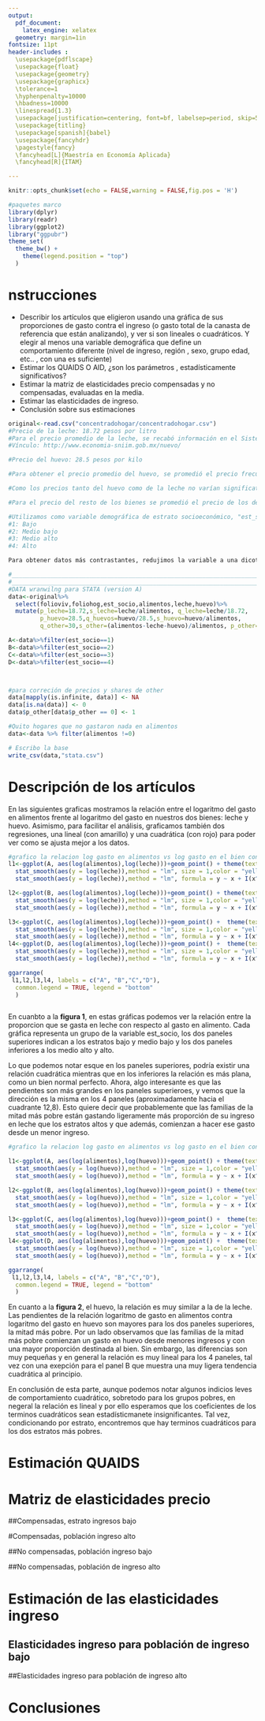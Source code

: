 ```yaml
---
output:
  pdf_document:
    latex_engine: xelatex
  geometry: margin=1in
fontsize: 11pt
header-includes :
  \usepackage{pdflscape}
  \usepackage{float}
  \usepackage{geometry}
  \usepackage{graphicx}
  \tolerance=1
  \hyphenpenalty=10000
  \hbadness=10000
  \linespread{1.3}
  \usepackage[justification=centering, font=bf, labelsep=period, skip=5pt]{caption} 
  \usepackage{titling}
  \usepackage[spanish]{babel}
  \usepackage{fancyhdr}
  \pagestyle{fancy}
  \fancyhead[L]{Maestría en Economía Aplicada}
  \fancyhead[R]{ITAM}

---
```

\begin{titlepage}
\begin{center}

\textsc{\Large Instituto Tecnológico Autónomo de México}\\[2em]

\textbf{\LARGE Bienestar y Política Social}\\[2em]


\textsc{\LARGE }\\[1em]


\textsc{\large Tarea QUAIDS-AIDS}\\[1em]

\textsc{\LARGE }\\[1em]

\textsc{\large }\\[1em]
\textsc{\LARGE }\\[1em]
\textsc{\LARGE }\\[1em]

\textsc{\large }\\[1em]
\textsc{\LARGE }\\[1em]

\textsc{\LARGE Dra. Araceli Ortega Díaz}\\[1em]

\textsc{\LARGE }\\[1em]
\textsc{\LARGE }\\[1em]

\textsc{\LARGE Marco Antonio Ramos Juárez}\\[1em]

\textsc{\large 142244}\\[1em]

\textsc{\LARGE Mayra Samantha Cervantes Bravo}\\[1em]

\textsc{\large 141371}\\[1em]

\textsc{\LARGE Cynthia Raquel Valdivia Tirado }\\[1em]

\textsc{\large 81358}\\[1em]

\end{center}

\vspace*{\fill}
\textsc{Ciudad de México \hspace*{\fill} 2021}

\end{titlepage}


\newpage


\tableofcontents

\newpage

```r
knitr::opts_chunk$set(echo = FALSE,warning = FALSE,fig.pos = 'H')

#paquetes marco
library(dplyr)
library(readr)
library(ggplot2)
library("ggpubr")
theme_set(
  theme_bw() +
    theme(legend.position = "top")
  )
```


# nstrucciones 

+ Describir los artículos que eligieron usando una gráfica de sus proporciones de gasto contra el ingreso (o gasto total de la canasta de referencia que están analizando), y ver si son lineales o cuadráticos. Y elegir al menos una variable demográfica que define un comportamiento diferente (nivel de ingreso, región , sexo, grupo edad, etc.. , con una es suficiente)
+ Estimar los QUAIDS O AID, ¿son los parámetros , estadísticamente significativos?
+ Estimar la matriz de elasticidades precio compensadas y no compensadas, evaluadas en la media.
+ Estimar las elasticidades de ingreso.
+ Conclusión sobre sus estimaciones



```r

original<-read.csv("concentradohogar/concentradohogar.csv")
#Precio de la leche: 18.72 pesos por litro
#Para el precio promedio de la leche, se recabó información en el Sistema Nacional de Información e Integración de Mercados (SNIM) de la Secretaría de Economía; utilizando el precio promedio ponderado por población del litro de la leche pasteurizada vendida en tiendas el día 24 de julio de 2020 -la última actualización.
#Vínculo: http://www.economia-sniim.gob.mx/nuevo/ 

#Precio del huevo: 28.5 pesos por kilo

#Para obtener el precio promedio del huevo, se promedió el precio frecuente del huevo blanco vendido al menudeo del 8 al 12 de febrero de 2021 obtenido del SNIM en el siguiente vínculo: http://www.economia-sniim.gob.mx/Nuevo/Home.aspx?opcion=/SNIIM-Pecuarios-Nacionales/MenAve.asp 

#Como los precios tanto del huevo como de la leche no varían significativamente entre los estados y municipios, se determinó utilizar usar al precio promedio. 

#Para el precio del resto de los bienes se promedió el precio de los demás productos de la canásta básica -exceptuando el de la leche y los huevos-. Se tomó como referencia la canasta básica dado que la leche y el huevo son productos de esa canasta. Los precios se obtuvieron de la página de la Secretaría de Desarrollo Económico, se eligió el de las tiendas de autoservicio por estar más estandarizado que el de mercados públicos o mercados sobre ruedas. Este precio promedió en $30 pesos.

#Utilizamos como variable demográfica de estrato socioeconómico, "est_socio", que clasifica al hogar conforme al nivel de ingreso y status socioeconómico desus miembros.   
#1: Bajo
#2: Medio bajo
#3: Medio alto
#4: Alto

Para obtener datos más contrastantes, redujimos la variable a una dicotómica para indicar a los hogares de estratos de la población bajos, que toma el valor de 1 si el hogar es de estrato bajo o medio-bajo, y 0 si es alto o medio-alto. 

#______________________________________________________________________________
#______________________________________________________________________________
#DATA wranwilng para STATA (version A)
data<-original%>% 
  select(folioviv,foliohog,est_socio,alimentos,leche,huevo)%>%
  mutate(p_leche=18.72,s_leche=leche/alimentos, q_leche=leche/18.72,
         p_huevo=28.5,q_huevos=huevo/28.5,s_huevo=huevo/alimentos,
         q_other=30,s_other=(alimentos-leche-huevo)/alimentos, p_other=30/s_other)

A<-data%>%filter(est_socio==1)
B<-data%>%filter(est_socio==2)
C<-data%>%filter(est_socio==3)
D<-data%>%filter(est_socio==4)



#para correción de precios y shares de other
data[mapply(is.infinite, data)] <- NA
data[is.na(data)] <- 0
data$p_other[data$p_other == 0] <- 1

#Quito hogares que no gastaron nada en alimentos
data<-data %>% filter(alimentos !=0)

# Escribo la base
write_csv(data,"stata.csv")

```

# Descripción de los artículos

En las siguientes graficas mostramos la relación entre el logaritmo del gasto en alimentos frente al logaritmo del gasto en nuestros dos bienes: leche y huevo. Asimismo, para facilitar el análisis, graficamos también dos regresiones, una lineal (con amarillo) y una cuadrática (con rojo) para poder ver como se ajusta mejor a los datos.

```r

#grafico la relacion log gasto en alimentos vs log gasto en el bien condicionado a cada estrato social
l1<-ggplot(A, aes(log(alimentos),log(leche)))+geom_point() + theme(text = element_text(size=10), panel.background = element_rect(fill = "lightblue")) +  labs(y="log(gasto en alimentos)", x = "log(gasto en leche)")+ ggtitle("Estrato bajo")+
  stat_smooth(aes(y = log(leche)),method = "lm", size = 1,color = "yellow",se=F) +
  stat_smooth(aes(y = log(leche)),method = "lm", formula = y ~ x + I(x^2), size = 1, color = "red",se=F)+ xlim(4, 13) + ylim(3,10)

l2<-ggplot(B, aes(log(alimentos),log(leche)))+geom_point() + theme(text = element_text(size=10), panel.background = element_rect(fill = "lightblue"),axis.title.x = element_blank()) +  labs(y="log(gasto en alimentos)", x = "log(gasto en leche)")+ ggtitle("Estrato medio bajo")+
  stat_smooth(aes(y = log(leche)),method = "lm", size = 1,color = "yellow",se=F) +
  stat_smooth(aes(y = log(leche)),method = "lm", formula = y ~ x + I(x^2), size = 1, color = "red",se=F)+ xlim(4, 13) + ylim(3,10)

l3<-ggplot(C, aes(log(alimentos),log(leche)))+geom_point() +  theme(text = element_text(size=10), panel.background = element_rect(fill = "lightblue")) +  labs(y="log(gasto en alimentos)", x = "log(gasto en leche)")+ ggtitle("Estrato medio alto")+
  stat_smooth(aes(y = log(leche)),method = "lm", size = 1,color = "yellow",se=F) +
  stat_smooth(aes(y = log(leche)),method = "lm", formula = y ~ x + I(x^2), size = 1, color = "red",se=F)+ xlim(4, 13) + ylim(3,10)
l4<-ggplot(D, aes(log(alimentos),log(leche)))+geom_point() +  theme(text = element_text(size=10), panel.background = element_rect(fill = "lightblue")) +  labs(y="log(gasto en alimentos)", x = "log(gasto en leche)")+ ggtitle("Estrato alto")+
  stat_smooth(aes(y = log(leche)),method = "lm", size = 1,color = "yellow",se=F) +
  stat_smooth(aes(y = log(leche)),method = "lm", formula = y ~ x + I(x^2), size = 1, color = "red",se=F)+ xlim(4, 13) + ylim(3,10)

ggarrange(
 l1,l2,l3,l4, labels = c("A", "B","C","D"),
  common.legend = TRUE, legend = "bottom"
  )



```
En cuanbto a la **figura 1**, en estas gráficas podemos ver la relación entre la proporcion que se gasta en leche con respecto al gasto en alimento. Cada gráfica representa un grupo de la variable est_socio, los dos paneles superiores indican a los estratos bajo y medio bajo y los dos paneles inferiores a los medio alto y alto.

Lo que podemos notar esque en los paneles superiores, podría existir una relación cuadrática mientras que en los inferiores la relación es más plana, como un bien normal perfecto. Ahora, algo interesante es que las pendientes son más grandes en los paneles superieroes, y vemos que la dirección es la misma en los 4 paneles (aproximadamente hacia el cuadrante 12,8). Esto quiere decir que probablemente que las familias de la mitad más pobre están gastando ligeramente más proporción de su ingreso en leche que los estratos altos y que además, comienzan a hacer ese gasto desde un menor ingreso.

```r

#grafico la relacion log gasto en alimentos vs log gasto en el bien condicionado a cada estrato social

l1<-ggplot(A, aes(log(alimentos),log(huevo)))+geom_point() + theme(text = element_text(size=10), panel.background = element_rect(fill = "lightblue")) +  labs(y="log(gasto en alimentos)", x = "log(gasto en huevo)")+ ggtitle("Estrato bajo")+
  stat_smooth(aes(y = log(huevo)),method = "lm", size = 1,color = "yellow",se=F) +
  stat_smooth(aes(y = log(huevo)),method = "lm", formula = y ~ x + I(x^2), size = 1, color = "red",se=F)+ xlim(4, 13) + ylim(3,10)

l2<-ggplot(B, aes(log(alimentos),log(huevo)))+geom_point() + theme(text = element_text(size=10), panel.background = element_rect(fill = "lightblue"),axis.title.x = element_blank()) +  labs(y="log(gasto en alimentos)", x = "log(gasto en huevo)")+ ggtitle("Estrato medio bajo")+
  stat_smooth(aes(y = log(huevo)),method = "lm", size = 1,color = "yellow",se=F) +
  stat_smooth(aes(y = log(huevo)),method = "lm", formula = y ~ x + I(x^2), size = 1, color = "red",se=F)+ xlim(4, 13) + ylim(3,10)

l3<-ggplot(C, aes(log(alimentos),log(huevo)))+geom_point() +  theme(text = element_text(size=10), panel.background = element_rect(fill = "lightblue")) +  labs(y="log(gasto en alimentos)", x = "log(gasto en huevo)")+ ggtitle("Estrato medio alto")+
  stat_smooth(aes(y = log(huevo)),method = "lm", size = 1,color = "yellow",se=F) +
  stat_smooth(aes(y = log(huevo)),method = "lm", formula = y ~ x + I(x^2), size = 1, color = "red",se=F)+ xlim(4, 13) + ylim(3,10)
l4<-ggplot(D, aes(log(alimentos),log(huevo)))+geom_point() +  theme(text = element_text(size=10), panel.background = element_rect(fill = "lightblue")) +  labs(y="log(gasto en alimentos)", x = "log(gasto en huevo)")+ ggtitle("Estrato alto")+
  stat_smooth(aes(y = log(huevo)),method = "lm", size = 1,color = "yellow",se=F) +
  stat_smooth(aes(y = log(huevo)),method = "lm", formula = y ~ x + I(x^2), size = 1, color = "red",se=F)+ xlim(4, 13) + ylim(3,10)

ggarrange(
 l1,l2,l3,l4, labels = c("A", "B","C","D"),
  common.legend = TRUE, legend = "bottom"
  )

```


En cuanto a la **figura 2**, el huevo, la relación es muy similar a la de la leche. Las pendientes de la relación logaritmo de gasto en alimentos contra logaritmo del gasto en huevo son mayores para los dos paneles superiores, la mitad más pobre. Por un lado observamos que las familias de la mitad más pobre comienzan un gasto en huevo desde menores ingresos y con una mayor proporción destinada al bien. Sin embargo, las diferencias son muy pequeñas y en general la relación es muy lineal para los 4 paneles, tal vez con una exepción para el panel B que muestra una  muy ligera tendencia cuadrática al principio.

En conclusión de esta parte, aunque podemos notar algunos indicios leves de comportamiento cuadrático, sobretodo para los grupos pobres, en negeral la relación es lineal y por ello esperamos que los coeficientes de los terminos cuadráticos sean estadísticmanete insignificantes. Tal vez, condicionando por estrato, encontremos que hay terminos cuadráticos para los dos estratos más pobres.

# Estimación QUAIDS

\begin{table}[htbp]\centering
\def\sym#1{\ifmmode^{#1}\else\(^{#1}\)\fi}
\caption{Modelo QUAIDS con variable sociodemográfica}
\begin{tabular}{l*{1}{c}}
\hline\hline
                    &\multicolumn{1}{c}{(1)}\\
                    &\multicolumn{1}{c}{} \\
\hline
alpha               &                     \\
alpha\_1             &      -0.110\sym{***}\\
                    &   (0.00911)         \\
[1em]
alpha\_2             &    -0.00340         \\
                    &    (0.0166)         \\
[1em]
alpha\_3             &       1.113\sym{***}\\
                    &    (0.0190)         \\
\hline
beta                &                     \\
beta\_1              &     -0.0528\sym{***}\\
                    &   (0.00373)         \\
[1em]
beta\_2              &     -0.0269\sym{***}\\
                    &   (0.00675)         \\
[1em]
beta\_3              &      0.0798\sym{***}\\
                    &   (0.00783)         \\
\hline
gamma               &                     \\
gamma\_1\_1           &     0.00315         \\
                    &   (0.00847)         \\
[1em]
gamma\_2\_1           &     0.00825         \\
                    &   (0.00607)         \\
[1em]
gamma\_3\_1           &     -0.0114         \\
                    &   (0.00875)         \\
[1em]
gamma\_2\_2           &     0.00123         \\
                    &    (0.0112)         \\
[1em]
gamma\_3\_2           &    -0.00949         \\
                    &    (0.0121)         \\
[1em]
gamma\_3\_3           &      0.0209         \\
                    &    (0.0161)         \\
\hline
lambda              &                     \\
lambda\_1            &    -0.00441\sym{***}\\
                    &  (0.000406)         \\
[1em]
lambda\_2            &    -0.00111         \\
                    &  (0.000708)         \\
[1em]
lambda\_3            &     0.00551\sym{***}\\
                    &  (0.000842)         \\
\hline
eta                 &                     \\
eta\_ebajo\_1         &   -0.000375         \\
                    &  (0.000362)         \\
[1em]
eta\_ebajo\_2         &     0.00339\sym{***}\\
                    &  (0.000468)         \\
[1em]
eta\_ebajo\_3         &    -0.00302\sym{***}\\
                    &  (0.000726)         \\
\hline
rho                 &                     \\
rho\_ebajo           &       0.275\sym{*}  \\
                    &     (0.124)         \\
\hline
Observations        &       16296         \\
\hline\hline
\multicolumn{2}{l}{\footnotesize Standard errors in parentheses}\\
\multicolumn{2}{l}{\footnotesize \sym{*} \(p<0.05\), \sym{**} \(p<0.01\), \sym{***} \(p<0.001\)}\\
\end{tabular}
\end{table}

# Matriz de elasticidades precio

##Compensadas, estrato ingresos bajo

\begin{table}[htbp]\centering
\def\sym#1{\ifmmode^{#1}\else\(^{#1}\)\fi}
\caption{Elasticidades precio compensadas para población de ingreso bajo}
\begin{tabular}{l*{1}{c}}
\hline\hline
                    &\multicolumn{1}{c}{(1)}\\
                    &\multicolumn{1}{c}{} \\
\hline
alpha               &                     \\
alpha\_1             &      -0.110\sym{***}\\
                    &   (0.00911)         \\
[1em]
alpha\_2             &    -0.00340         \\
                    &    (0.0166)         \\
[1em]
alpha\_3             &       1.113\sym{***}\\
                    &    (0.0190)         \\
\hline
beta                &                     \\
beta\_1              &     -0.0528\sym{***}\\
                    &   (0.00373)         \\
[1em]
beta\_2              &     -0.0269\sym{***}\\
                    &   (0.00675)         \\
[1em]
beta\_3              &      0.0798\sym{***}\\
                    &   (0.00783)         \\
\hline
gamma               &                     \\
gamma\_1\_1           &     0.00315         \\
                    &   (0.00847)         \\
[1em]
gamma\_2\_1           &     0.00825         \\
                    &   (0.00607)         \\
[1em]
gamma\_3\_1           &     -0.0114         \\
                    &   (0.00875)         \\
[1em]
gamma\_2\_2           &     0.00123         \\
                    &    (0.0112)         \\
[1em]
gamma\_3\_2           &    -0.00949         \\
                    &    (0.0121)         \\
[1em]
gamma\_3\_3           &      0.0209         \\
                    &    (0.0161)         \\
\hline
lambda              &                     \\
lambda\_1            &    -0.00441\sym{***}\\
                    &  (0.000406)         \\
[1em]
lambda\_2            &    -0.00111         \\
                    &  (0.000708)         \\
[1em]
lambda\_3            &     0.00551\sym{***}\\
                    &  (0.000842)         \\
\hline
eta                 &                     \\
eta\_ebajo\_1         &   -0.000375         \\
                    &  (0.000362)         \\
[1em]
eta\_ebajo\_2         &     0.00339\sym{***}\\
                    &  (0.000468)         \\
[1em]
eta\_ebajo\_3         &    -0.00302\sym{***}\\
                    &  (0.000726)         \\
\hline
rho                 &                     \\
rho\_ebajo           &       0.275\sym{*}  \\
                    &     (0.124)         \\
\hline
Observations        &       16296         \\
\hline\hline
\multicolumn{2}{l}{\footnotesize Standard errors in parentheses}\\
\multicolumn{2}{l}{\footnotesize \sym{*} \(p<0.05\), \sym{**} \(p<0.01\), \sym{***} \(p<0.001\)}\\
\end{tabular}
\end{table}

#Compensadas, población ingreso alto

\begin{table}[htbp]\centering
\def\sym#1{\ifmmode^{#1}\else\(^{#1}\)\fi}
\caption{Elasticidades precio compensadas para población de ingreso alto}
\begin{tabular}{l*{1}{c}}
\hline\hline
                    &\multicolumn{1}{c}{(1)}\\
                    &\multicolumn{1}{c}{} \\
\hline
alpha               &                     \\
alpha\_1             &      -0.110\sym{***}\\
                    &   (0.00911)         \\
[1em]
alpha\_2             &    -0.00340         \\
                    &    (0.0166)         \\
[1em]
alpha\_3             &       1.113\sym{***}\\
                    &    (0.0190)         \\
\hline
beta                &                     \\
beta\_1              &     -0.0528\sym{***}\\
                    &   (0.00373)         \\
[1em]
beta\_2              &     -0.0269\sym{***}\\
                    &   (0.00675)         \\
[1em]
beta\_3              &      0.0798\sym{***}\\
                    &   (0.00783)         \\
\hline
gamma               &                     \\
gamma\_1\_1           &     0.00315         \\
                    &   (0.00847)         \\
[1em]
gamma\_2\_1           &     0.00825         \\
                    &   (0.00607)         \\
[1em]
gamma\_3\_1           &     -0.0114         \\
                    &   (0.00875)         \\
[1em]
gamma\_2\_2           &     0.00123         \\
                    &    (0.0112)         \\
[1em]
gamma\_3\_2           &    -0.00949         \\
                    &    (0.0121)         \\
[1em]
gamma\_3\_3           &      0.0209         \\
                    &    (0.0161)         \\
\hline
lambda              &                     \\
lambda\_1            &    -0.00441\sym{***}\\
                    &  (0.000406)         \\
[1em]
lambda\_2            &    -0.00111         \\
                    &  (0.000708)         \\
[1em]
lambda\_3            &     0.00551\sym{***}\\
                    &  (0.000842)         \\
\hline
eta                 &                     \\
eta\_ebajo\_1         &   -0.000375         \\
                    &  (0.000362)         \\
[1em]
eta\_ebajo\_2         &     0.00339\sym{***}\\
                    &  (0.000468)         \\
[1em]
eta\_ebajo\_3         &    -0.00302\sym{***}\\
                    &  (0.000726)         \\
\hline
rho                 &                     \\
rho\_ebajo           &       0.275\sym{*}  \\
                    &     (0.124)         \\
\hline
Observations        &       16296         \\
\hline\hline
\multicolumn{2}{l}{\footnotesize Standard errors in parentheses}\\
\multicolumn{2}{l}{\footnotesize \sym{*} \(p<0.05\), \sym{**} \(p<0.01\), \sym{***} \(p<0.001\)}\\
\end{tabular}
\end{table}


##No compensadas, población ingreso bajo

\begin{table}[htbp]\centering
\def\sym#1{\ifmmode^{#1}\else\(^{#1}\)\fi}
\caption{Elasticidades precio no compensadas para población de ingreso bajo}
\begin{tabular}{l*{1}{c}}
\hline\hline
                    &\multicolumn{1}{c}{(1)}\\
                    &\multicolumn{1}{c}{} \\
\hline
alpha               &                     \\
alpha\_1             &      -0.110\sym{***}\\
                    &   (0.00911)         \\
[1em]
alpha\_2             &    -0.00340         \\
                    &    (0.0166)         \\
[1em]
alpha\_3             &       1.113\sym{***}\\
                    &    (0.0190)         \\
\hline
beta                &                     \\
beta\_1              &     -0.0528\sym{***}\\
                    &   (0.00373)         \\
[1em]
beta\_2              &     -0.0269\sym{***}\\
                    &   (0.00675)         \\
[1em]
beta\_3              &      0.0798\sym{***}\\
                    &   (0.00783)         \\
\hline
gamma               &                     \\
gamma\_1\_1           &     0.00315         \\
                    &   (0.00847)         \\
[1em]
gamma\_2\_1           &     0.00825         \\
                    &   (0.00607)         \\
[1em]
gamma\_3\_1           &     -0.0114         \\
                    &   (0.00875)         \\
[1em]
gamma\_2\_2           &     0.00123         \\
                    &    (0.0112)         \\
[1em]
gamma\_3\_2           &    -0.00949         \\
                    &    (0.0121)         \\
[1em]
gamma\_3\_3           &      0.0209         \\
                    &    (0.0161)         \\
\hline
lambda              &                     \\
lambda\_1            &    -0.00441\sym{***}\\
                    &  (0.000406)         \\
[1em]
lambda\_2            &    -0.00111         \\
                    &  (0.000708)         \\
[1em]
lambda\_3            &     0.00551\sym{***}\\
                    &  (0.000842)         \\
\hline
eta                 &                     \\
eta\_ebajo\_1         &   -0.000375         \\
                    &  (0.000362)         \\
[1em]
eta\_ebajo\_2         &     0.00339\sym{***}\\
                    &  (0.000468)         \\
[1em]
eta\_ebajo\_3         &    -0.00302\sym{***}\\
                    &  (0.000726)         \\
\hline
rho                 &                     \\
rho\_ebajo           &       0.275\sym{*}  \\
                    &     (0.124)         \\
\hline
Observations        &       16296         \\
\hline\hline
\multicolumn{2}{l}{\footnotesize Standard errors in parentheses}\\
\multicolumn{2}{l}{\footnotesize \sym{*} \(p<0.05\), \sym{**} \(p<0.01\), \sym{***} \(p<0.001\)}\\
\end{tabular}
\end{table}

##No compensadas, población de ingreso alto 

\begin{table}[htbp]\centering
\def\sym#1{\ifmmode^{#1}\else\(^{#1}\)\fi}
\caption{Elasticidades precio no compensadas para población de ingreso alto}
\begin{tabular}{l*{1}{c}}
\hline\hline
                    &\multicolumn{1}{c}{(1)}\\
                    &\multicolumn{1}{c}{} \\
\hline
alpha               &                     \\
alpha\_1             &      -0.110\sym{***}\\
                    &   (0.00911)         \\
[1em]
alpha\_2             &    -0.00340         \\
                    &    (0.0166)         \\
[1em]
alpha\_3             &       1.113\sym{***}\\
                    &    (0.0190)         \\
\hline
beta                &                     \\
beta\_1              &     -0.0528\sym{***}\\
                    &   (0.00373)         \\
[1em]
beta\_2              &     -0.0269\sym{***}\\
                    &   (0.00675)         \\
[1em]
beta\_3              &      0.0798\sym{***}\\
                    &   (0.00783)         \\
\hline
gamma               &                     \\
gamma\_1\_1           &     0.00315         \\
                    &   (0.00847)         \\
[1em]
gamma\_2\_1           &     0.00825         \\
                    &   (0.00607)         \\
[1em]
gamma\_3\_1           &     -0.0114         \\
                    &   (0.00875)         \\
[1em]
gamma\_2\_2           &     0.00123         \\
                    &    (0.0112)         \\
[1em]
gamma\_3\_2           &    -0.00949         \\
                    &    (0.0121)         \\
[1em]
gamma\_3\_3           &      0.0209         \\
                    &    (0.0161)         \\
\hline
lambda              &                     \\
lambda\_1            &    -0.00441\sym{***}\\
                    &  (0.000406)         \\
[1em]
lambda\_2            &    -0.00111         \\
                    &  (0.000708)         \\
[1em]
lambda\_3            &     0.00551\sym{***}\\
                    &  (0.000842)         \\
\hline
eta                 &                     \\
eta\_ebajo\_1         &   -0.000375         \\
                    &  (0.000362)         \\
[1em]
eta\_ebajo\_2         &     0.00339\sym{***}\\
                    &  (0.000468)         \\
[1em]
eta\_ebajo\_3         &    -0.00302\sym{***}\\
                    &  (0.000726)         \\
\hline
rho                 &                     \\
rho\_ebajo           &       0.275\sym{*}  \\
                    &     (0.124)         \\
\hline
Observations        &       16296         \\
\hline\hline
\multicolumn{2}{l}{\footnotesize Standard errors in parentheses}\\
\multicolumn{2}{l}{\footnotesize \sym{*} \(p<0.05\), \sym{**} \(p<0.01\), \sym{***} \(p<0.001\)}\\
\end{tabular}
\end{table}

# Estimación de las elasticidades ingreso

## Elasticidades ingreso para población de ingreso bajo

\begin{table}[htbp]\centering
\def\sym#1{\ifmmode^{#1}\else\(^{#1}\)\fi}
\caption{Elasticidades ingreso para población de ingreso bajo}
\begin{tabular}{l*{1}{c}}
\hline\hline
                    &\multicolumn{1}{c}{(1)}\\
                    &\multicolumn{1}{c}{} \\
\hline
alpha               &                     \\
alpha\_1             &      -0.110\sym{***}\\
                    &   (0.00911)         \\
[1em]
alpha\_2             &    -0.00340         \\
                    &    (0.0166)         \\
[1em]
alpha\_3             &       1.113\sym{***}\\
                    &    (0.0190)         \\
\hline
beta                &                     \\
beta\_1              &     -0.0528\sym{***}\\
                    &   (0.00373)         \\
[1em]
beta\_2              &     -0.0269\sym{***}\\
                    &   (0.00675)         \\
[1em]
beta\_3              &      0.0798\sym{***}\\
                    &   (0.00783)         \\
\hline
gamma               &                     \\
gamma\_1\_1           &     0.00315         \\
                    &   (0.00847)         \\
[1em]
gamma\_2\_1           &     0.00825         \\
                    &   (0.00607)         \\
[1em]
gamma\_3\_1           &     -0.0114         \\
                    &   (0.00875)         \\
[1em]
gamma\_2\_2           &     0.00123         \\
                    &    (0.0112)         \\
[1em]
gamma\_3\_2           &    -0.00949         \\
                    &    (0.0121)         \\
[1em]
gamma\_3\_3           &      0.0209         \\
                    &    (0.0161)         \\
\hline
lambda              &                     \\
lambda\_1            &    -0.00441\sym{***}\\
                    &  (0.000406)         \\
[1em]
lambda\_2            &    -0.00111         \\
                    &  (0.000708)         \\
[1em]
lambda\_3            &     0.00551\sym{***}\\
                    &  (0.000842)         \\
\hline
eta                 &                     \\
eta\_ebajo\_1         &   -0.000375         \\
                    &  (0.000362)         \\
[1em]
eta\_ebajo\_2         &     0.00339\sym{***}\\
                    &  (0.000468)         \\
[1em]
eta\_ebajo\_3         &    -0.00302\sym{***}\\
                    &  (0.000726)         \\
\hline
rho                 &                     \\
rho\_ebajo           &       0.275\sym{*}  \\
                    &     (0.124)         \\
\hline
Observations        &       16296         \\
\hline\hline
\multicolumn{2}{l}{\footnotesize Standard errors in parentheses}\\
\multicolumn{2}{l}{\footnotesize \sym{*} \(p<0.05\), \sym{**} \(p<0.01\), \sym{***} \(p<0.001\)}\\
\end{tabular}
\end{table}

##Elasticidades ingreso para población de ingreso alto

\begin{table}[htbp]\centering
\def\sym#1{\ifmmode^{#1}\else\(^{#1}\)\fi}
\caption{Elasticidades ingreso para población de ingreso alto}
\begin{tabular}{l*{1}{c}}
\hline\hline
                    &\multicolumn{1}{c}{(1)}\\
                    &\multicolumn{1}{c}{} \\
\hline
alpha               &                     \\
alpha\_1             &      -0.110\sym{***}\\
                    &   (0.00911)         \\
[1em]
alpha\_2             &    -0.00340         \\
                    &    (0.0166)         \\
[1em]
alpha\_3             &       1.113\sym{***}\\
                    &    (0.0190)         \\
\hline
beta                &                     \\
beta\_1              &     -0.0528\sym{***}\\
                    &   (0.00373)         \\
[1em]
beta\_2              &     -0.0269\sym{***}\\
                    &   (0.00675)         \\
[1em]
beta\_3              &      0.0798\sym{***}\\
                    &   (0.00783)         \\
\hline
gamma               &                     \\
gamma\_1\_1           &     0.00315         \\
                    &   (0.00847)         \\
[1em]
gamma\_2\_1           &     0.00825         \\
                    &   (0.00607)         \\
[1em]
gamma\_3\_1           &     -0.0114         \\
                    &   (0.00875)         \\
[1em]
gamma\_2\_2           &     0.00123         \\
                    &    (0.0112)         \\
[1em]
gamma\_3\_2           &    -0.00949         \\
                    &    (0.0121)         \\
[1em]
gamma\_3\_3           &      0.0209         \\
                    &    (0.0161)         \\
\hline
lambda              &                     \\
lambda\_1            &    -0.00441\sym{***}\\
                    &  (0.000406)         \\
[1em]
lambda\_2            &    -0.00111         \\
                    &  (0.000708)         \\
[1em]
lambda\_3            &     0.00551\sym{***}\\
                    &  (0.000842)         \\
\hline
eta                 &                     \\
eta\_ebajo\_1         &   -0.000375         \\
                    &  (0.000362)         \\
[1em]
eta\_ebajo\_2         &     0.00339\sym{***}\\
                    &  (0.000468)         \\
[1em]
eta\_ebajo\_3         &    -0.00302\sym{***}\\
                    &  (0.000726)         \\
\hline
rho                 &                     \\
rho\_ebajo           &       0.275\sym{*}  \\
                    &     (0.124)         \\
\hline
Observations        &       16296         \\
\hline\hline
\multicolumn{2}{l}{\footnotesize Standard errors in parentheses}\\
\multicolumn{2}{l}{\footnotesize \sym{*} \(p<0.05\), \sym{**} \(p<0.01\), \sym{***} \(p<0.001\)}\\
\end{tabular}
\end{table}

# Conclusiones
